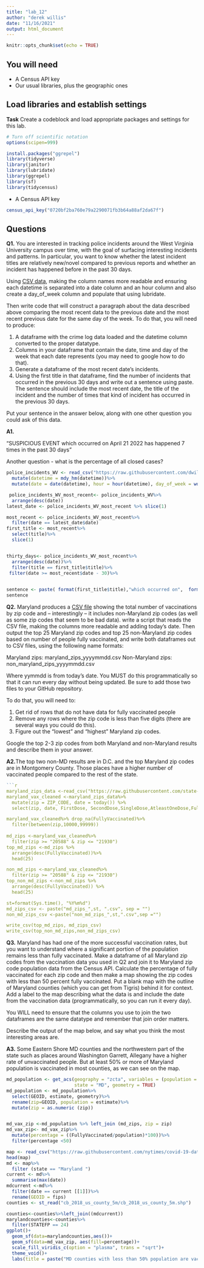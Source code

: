 ```yaml
---
title: "lab_12"
author: "derek willis"
date: "11/16/2021"
output: html_document
---
```


```r
knitr::opts_chunk$set(echo = TRUE)
```

## You will need

* A Census API key
* Our usual libraries, plus the geographic ones

## Load libraries and establish settings

**Task** Create a codeblock and load appropriate packages and settings for this lab.

```r
# Turn off scientific notation
options(scipen=999)
```

```r
install.packages("ggrepel")
library(tidyverse)
library(janitor)
library(lubridate)
library(ggrepel)
library(sf)
library(tidycensus)
```

* A Census API key
```r
census_api_key("0720bf2ba760e79a2290071fb3b64a88af2da67f")
```
## Questions

**Q1.** You are interested in tracking police incidents around the West Virginia University campus over time, with the goal of surfacing interesting incidents and patterns. In particular, you want to know whether the latest incident titles are relatively new/novel compared to previous reports and whether an incident has happened before in the past 30 days.

Using [CSV data](https://raw.githubusercontent.com/dwillis/wvu-projects/master/crime-log/crime_log.csv), making the column names more readable and ensuring each datetime is separated into a date column and an hour column and also create a day_of_week column and populate that using lubridate.

Then write code that will construct a paragraph about the data described above comparing the most recent data to the previous date and the most recent previous date for the same day of the week. To do that, you will need to produce:

1. A dataframe with the crime log data loaded and the datetime column converted to the proper datatype.
2. Columns in your dataframe that contain the date, time and day of the week that each date represents (you may need to google how to do that).
3. Generate a dataframe of the most recent date's incidents.
4. Using the first title in that dataframe, find the number of incidents that occurred in the previous 30 days and write out a sentence using paste. The sentence should include the most recent date, the title of the incident and the number of times that kind of incident has occurred in the previous 30 days.

Put your sentence in the answer below, along with one other question you could ask of this data.

**A1.**
	
"SUSPICIOUS EVENT which occurred on April 21 2022 has happened 7 times in the past 30 days"

Another question - what is the percentage of all closed cases?

```r

police_incidents_WV <- read_csv("https://raw.githubusercontent.com/dwillis/wvu-projects/master/crime-log/crime_log.csv")%>%
  mutate(datetime = mdy_hm(datetime))%>%
  mutate(date = date(datetime), hour = hour(datetime), day_of_week = wday(date))

 police_incidents_WV_most_recent<- police_incidents_WV%>% 
  arrange(desc(date))
latest_date <- police_incidents_WV_most_recent %>% slice(1)

most_recent <- police_incidents_WV_most_recent%>%
  filter(date == latest_date$date)
first_title <- most_recent%>%
  select(title)%>%
  slice(1)


thirty_days<- police_incidents_WV_most_recent%>%
  arrange(desc(date))%>%
  filter(title == first_title$title)%>%
 filter(date >= most_recent$date - 30)%>%
 

sentence <- paste( format(first_title$title),"which occurred on",  format(most_recent$date, (format="%B %d %Y")), "has happened",nrow(thirty_days) ,"times in the past 30 days.",sep=" ")
sentence

```

**Q2.** Maryland produces a [CSV file](https://raw.githubusercontent.com/state-of-maryland/VaccineCSVs/master/Vax_ZIP_CODE_FirstSecondSingle_Totals_Raw.csv) showing the total number of vaccinations by zip code and -- interestingly -- it includes non-Maryland zip codes (as well as some zip codes that seem to be bad data). write a script that reads the CSV file, making the columns more readable and adding today's date. Then output the top 25 Maryland zip codes and top 25 non-Maryland zip codes based on number of people fully vaccinated, and write both dataframes out to CSV files, using the following name formats:

Maryland zips: maryland_zips_yyyymmdd.csv
Non-Maryland zips: non_maryland_zips_yyyymmdd.csv

Where yymmdd is from today's date. You MUST do this programmatically so that it can run every day without being updated. Be sure to add those two files to your GitHub repository.

To do that, you will need to:

1. Get rid of rows that do not have data for fully vaccinated people
2. Remove any rows where the zip code is less than five digits (there are several ways you could do this).
3. Figure out the "lowest" and "highest" Maryland zip codes.

Google the top 2-3 zip codes from both Maryland and non-Maryland results and describe them in your answer.

**A2.**The top two non-MD results are in  D.C. and the top Maryland zip codes are in Montgomery County. Those places have a higher number of vaccinated people compared to the rest of the state. 

```r
```r

maryland_zips_data <-read_csv("https://raw.githubusercontent.com/state-of-maryland/VaccineCSVs/master/Vax_ZIP_CODE_FirstSecondSingle_Totals_Raw.csv")
maryland_vax_cleaned <-maryland_zips_data%>%
  mutate(zip = ZIP_CODE, date = today()) %>%
  select(zip, date, FirstDose, SecondDose,SingleDose,AtleastOneDose,FullyVaccinated)

maryland_vax_cleaned%>% drop_na(FullyVaccinated)%>%
  filter(between(zip,10000,99999))
  
md_zips <-maryland_vax_cleaned%>% 
  filter(zip >= "20588" & zip <= "21930")
top_md_zips <-md_zips %>%
  arrange(desc(FullyVaccinated))%>%
  head(25)

non_md_zips <-maryland_vax_cleaned%>%
  filter(zip >= "20588" & zip <= "21930")
top_non_md_zips <-non_md_zips %>%
  arrange(desc(FullyVaccinated)) %>% 
  head(25)

st=format(Sys.time(), "%Y%m%d")
md_zips_csv <- paste("md_zips_",st, ".csv", sep = "")
non_md_zips_csv <-paste("non_md_zips_",st,".csv",sep ="")

write_csv(top_md_zips, md_zips_csv)
write_csv(top_non_md_zips,non_md_zips_csv)

```


**Q3.** Maryland has had one of the more successful vaccination rates, but you want to understand where a significant portion of the population remains less than fully vaccinated. Make a dataframe of all Maryland zip codes from the vaccination data you used in Q2 and join it to Maryland zip code population data from the Census API. Calculate the percentage of fully vaccinated for each zip code and then make a map showing the zip codes with less than 50 percent fully vaccinated. Put a blank map with the outline of Maryland counties (which you can get from Tigris) behind it for context. Add a label to the map describing what the data is and include the date from the vaccination data (programmatically, so you can run it every day).

You WILL need to ensure that the columns you use to join the two dataframes are the same datatype and remember that join order matters.

Describe the output of the map below, and say what you think the most interesting areas are.

**A3.**
Some Eastern Shore MD counties and the northwestern part of the state such as places around Washington Garrett, Allegany have a higher rate of unvaccinated people. But at least 50% or more of Maryland population is vaccinated in most counties, as we can see on the map.


```r
md_population <- get_acs(geography = "zcta", variables = (population = "B01001_001"),
                         state = "MD", geometry = TRUE)
md_population <- md_population%>%
  select(GEOID, estimate, geometry)%>%
  rename(zip=GEOID, population = estimate)%>%
  mutate(zip = as.numeric (zip))


md_vax_zip <-md_population %>% left_join (md_zips, zip = zip)
md_vax_zip<- md_vax_zip%>%
  mutate(percentage = ((FullyVaccinated/population)*100))%>%
  filter(percentage <50)

map <- read_csv("https://raw.githubusercontent.com/nytimes/covid-19-data/master/us-counties.csv")
head(map)
md <- map%>%
  filter (state == "Maryland ")
current <- md%>%
  summarise(max(date))
mdcurrent <-md%>%
  filter(date == current [[1]])%>%
  rename(GEOID = fips)
counties <- st_read("cb_2018_us_county_5m/cb_2018_us_county_5m.shp")

counties<-counties%>%left_join((mdcurrent))
marylandcounties<-counties%>%
  filter(STATEFP == 24)
ggplot()+
  geom_sf(data=marylandcounties,aes())+
  geom_sf(data=md_vax_zip, aes(fill=percentage))+
  scale_fill_viridis_c(option = "plasma", trans = "sqrt")+
  theme_void()+
  labs(title = paste("MD counties with less than 50% population are vaccinated as of ", current[[1]], sep=""))

```
